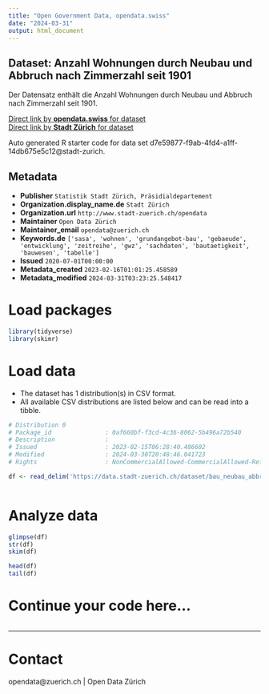 ```yaml
---
title: "Open Government Data, opendata.swiss"
date: "2024-03-31"
output: html_document
---
```


## Dataset: Anzahl Wohnungen durch Neubau und Abbruch nach Zimmerzahl seit 1901

Der Datensatz enthält die Anzahl Wohnungen durch Neubau und Abbruch nach Zimmerzahl seit 1901.

[Direct link by **opendata.swiss** for dataset](https://opendata.swiss/de/dataset/anzahl-wohnungen-durch-neubau-und-abbruch-nach-zimmerzahl-seit-1901)<br>
[Direct link by **Stadt Zürich** for dataset](https://data.stadt-zuerich.ch/dataset/bau_neubau_abbruch_whg_zizahl_jahr_od5065)

Auto generated R starter code for data set d7e59877-f9ab-4fd4-a1ff-14db675e5c12@stadt-zurich.

## Metadata

- **Publisher** `Statistik Stadt Zürich, Präsidialdepartement`
- **Organization.display_name.de** `Stadt Zürich`
- **Organization.url** `http://www.stadt-zuerich.ch/opendata`
- **Maintainer** `Open Data Zürich`
- **Maintainer_email** `opendata@zuerich.ch`
- **Keywords.de** `['sasa', 'wohnen', 'grundangebot-bau', 'gebaeude', 'entwicklung', 'zeitreihe', 'gwz', 'sachdaten', 'bautaetigkeit', 'bauwesen', 'tabelle']`
- **Issued** `2020-07-01T00:00:00`
- **Metadata_created** `2023-02-16T01:01:25.458589`
- **Metadata_modified** `2024-03-31T03:23:25.548417`


# Load packages

```r

library(tidyverse)
library(skimr)

```

# Load data

-   The dataset has 1 distribution(s) in CSV format.
-   All available CSV distributions are listed below and can be read into a tibble.

```r

# Distribution 0
# Package_id               : 0af660bf-f3cd-4c36-8062-5b496a72b540
# Description              : 
# Issued                   : 2023-02-15T06:28:40.486602
# Modified                 : 2024-03-30T20:48:46.041723
# Rights                   : NonCommercialAllowed-CommercialAllowed-ReferenceNotRequired

df <- read_delim('https://data.stadt-zuerich.ch/dataset/bau_neubau_abbruch_whg_zizahl_jahr_od5065/download/BAU506OD5065.csv')



```

# Analyze data

```r

glimpse(df)
str(df)
skim(df)

head(df)
tail(df)

```

# Continue your code here...

```r

```

------------------------------------------------------------------------

# Contact

opendata@zuerich.ch | Open Data Zürich
